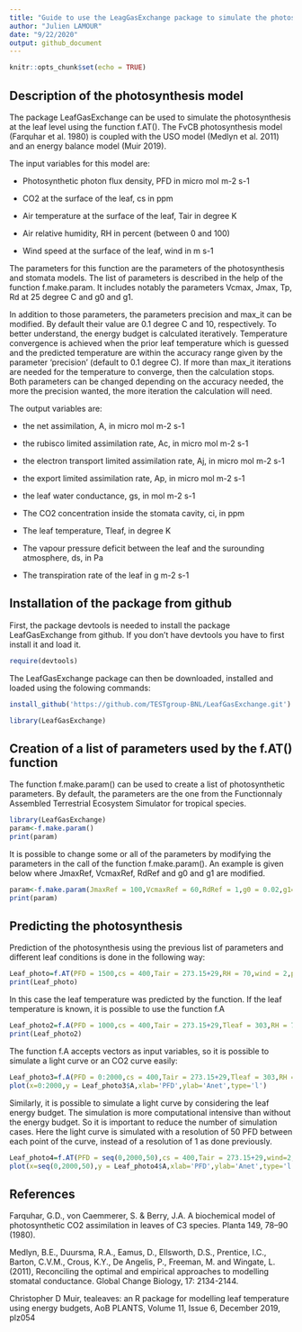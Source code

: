 ```yaml
---
title: "Guide to use the LeagGasExchange package to simulate the photosynthesis"
author: "Julien LAMOUR"
date: "9/22/2020"
output: github_document
---
```


```r
knitr::opts_chunk$set(echo = TRUE)
```

## Description of the photosynthesis model

The package LeafGasExchange can be used to simulate the photosynthesis at the leaf level using the function f.AT(). The FvCB photosynthesis model (Farquhar et al. 1980) is coupled with the USO model (Medlyn et al. 2011) and an energy balance model (Muir 2019). 

The input variables for this model are:

* Photosynthetic photon flux density, PFD in micro mol m-2 s-1

* CO2 at the surface of the leaf, cs in ppm

* Air temperature at the surface of the leaf, Tair in degree K

* Air relative humidity, RH in percent (between 0 and 100)

* Wind speed at the surface of the leaf, wind in m s-1

The parameters for this function are the parameters of the photosynthesis and stomata models. The list of parameters is described in the help of the function f.make.param. It includes notably the parameters Vcmax, Jmax, Tp, Rd at 25 degree C and g0 and g1.

In addition to those parameters, the parameters precision and max_it can be modified. By default their value are 0.1 degree C and 10, respectively. To better understand, the energy budget is calculated iteratively. Temperature convergence is achieved when the prior leaf temperature which is guessed and the predicted temperature are within the accuracy range given by the parameter 'precision' (default to 0.1 degree C). If more than max_it iterations are needed for the temperature to converge, then the calculation stops. Both parameters can be changed depending on the accuracy needed, the more the precision wanted, the more iteration the calculation will need.

The output variables are:

* the net assimilation, A, in micro mol m-2 s-1

* the rubisco limited assimilation rate, Ac, in micro mol m-2 s-1

* the electron transport limited assimilation rate, Aj, in micro mol m-2 s-1

* the export limited assimilation rate, Ap, in micro mol m-2 s-1

* the leaf water conductance, gs, in mol m-2 s-1

* The CO2 concentration inside the stomata cavity, ci, in ppm

* The leaf temperature, Tleaf, in degree K

* The vapour pressure deficit between the leaf and the surounding atmosphere, ds, in Pa

* The transpiration rate of the leaf in g m-2 s-1

## Installation of the package from github
First, the package devtools is needed to install the package LeafGasExchange from github. If you don't have devtools you have to first install it and load it.

```r
require(devtools)
```

The LeafGasExchange package can then be downloaded, installed and loaded using the folowing commands:
```r
install_github('https://github.com/TESTgroup-BNL/LeafGasExchange.git')
```

```r
library(LeafGasExchange)
```

## Creation of a list of parameters used by the f.AT() function

The function f.make.param() can be used to create a list of photosynthetic parameters. By default, the parameters are the one from the Functionnaly Assembled Terrestrial Ecosystem Simulator for tropical species.

```r
library(LeafGasExchange)
param<-f.make.param()
print(param)
```

It is possible to change some or all of the parameters by modifying the parameters in the call of the function f.make.param(). An example is given below where JmaxRef, VcmaxRef, RdRef and g0 and g1 are modified.

```r
param<-f.make.param(JmaxRef = 100,VcmaxRef = 60,RdRef = 1,g0 = 0.02,g1=4)
print(param)
```

## Predicting the photosynthesis 

Prediction of the photosynthesis using the previous list of parameters and different leaf conditions is done in the following way:

```r
Leaf_photo=f.AT(PFD = 1500,cs = 400,Tair = 273.15+29,RH = 70,wind = 2,param = param)
print(Leaf_photo)
```

In this case the leaf temperature was predicted by the function. If the leaf temperature is known, it is possible to use the function f.A

```r
Leaf_photo2=f.A(PFD = 1000,cs = 400,Tair = 273.15+29,Tleaf = 303,RH = 70,param = param)
print(Leaf_photo2)
```

The function f.A accepts vectors as input variables, so it is possible to simulate a light curve or an CO2 curve easily:

```r
Leaf_photo3=f.A(PFD = 0:2000,cs = 400,Tair = 273.15+29,Tleaf = 303,RH = 70,param = param)
plot(x=0:2000,y = Leaf_photo3$A,xlab='PFD',ylab='Anet',type='l')
```

Similarly, it is possible to simulate a light curve by considering the leaf energy budget. The simulation is more computational intensive than without the energy budget. So it is important to reduce the number of simulation cases. Here the light curve is simulated with a resolution of 50 PFD between each point of the curve, instead of a resolution of 1 as done previously. 

```r
Leaf_photo4=f.AT(PFD = seq(0,2000,50),cs = 400,Tair = 273.15+29,wind=2,RH = 80,param = param)
plot(x=seq(0,2000,50),y = Leaf_photo4$A,xlab='PFD',ylab='Anet',type='l')
```



## References

Farquhar, G.D., von Caemmerer, S. & Berry, J.A. A biochemical model of photosynthetic CO2 assimilation in leaves of C3 species. Planta 149, 78–90 (1980). 

Medlyn, B.E., Duursma, R.A., Eamus, D., Ellsworth, D.S., Prentice, I.C., Barton, C.V.M., Crous, K.Y., De Angelis, P., Freeman, M. and Wingate, L. (2011), Reconciling the optimal and empirical approaches to modelling stomatal conductance. Global Change Biology, 17: 2134-2144. 

Christopher D Muir, tealeaves: an R package for modelling leaf temperature using energy budgets, AoB PLANTS, Volume 11, Issue 6, December 2019, plz054
